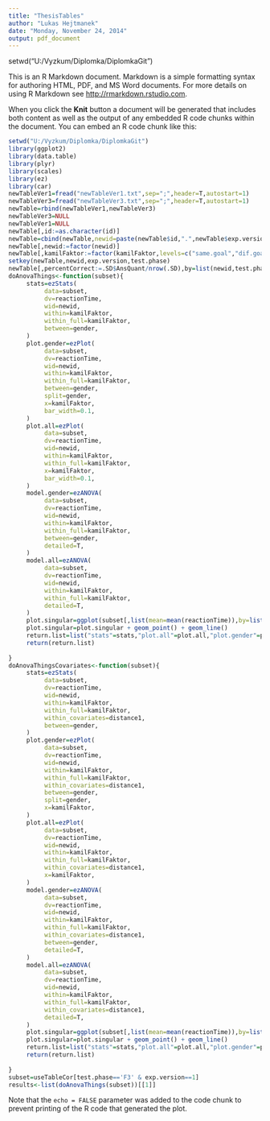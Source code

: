 ```yaml
---
title: "ThesisTables"
author: "Lukas Hejtmanek"
date: "Monday, November 24, 2014"
output: pdf_document
---
```


setwd("U:/Vyzkum/Diplomka/DiplomkaGit")

This is an R Markdown document. Markdown is a simple formatting syntax for authoring HTML, PDF, and MS Word documents. For more details on using R Markdown see <http://rmarkdown.rstudio.com>.

When you click the **Knit** button a document will be generated that includes both content as well as the output of any embedded R code chunks within the document. You can embed an R code chunk like this:
```r
setwd("U:/Vyzkum/Diplomka/DiplomkaGit")
library(ggplot2)
library(data.table)
library(plyr)
library(scales)
library(ez)
library(car)
newTableVer1=fread("newTableVer1.txt",sep=";",header=T,autostart=1)
newTableVer3=fread("newTableVer3.txt",sep=";",header=T,autostart=1)
newTable=rbind(newTableVer1,newTableVer3)
newTableVer3=NULL
newTableVer1=NULL
newTable[,id:=as.character(id)]
newTable=cbind(newTable,newid=paste(newTable$id,".",newTable$exp.version,sep="",collpase=""))
newTable[,newid:=factor(newid)]
newTable[,kamilFaktor:=factor(kamilFaktor,levels=c("same.goal","dif.goal","dif.reference","NA"))]
setkey(newTable,newid,exp.version,test.phase)
newTable[,percentCorrect:=.SD$AnsQuant/nrow(.SD),by=list(newid,test.phase)]
doAnovaThings<-function(subset){
     stats=ezStats(
          data=subset,
          dv=reactionTime,
          wid=newid,
          within=kamilFaktor,
          within_full=kamilFaktor,
          between=gender,
     )
     plot.gender=ezPlot(
          data=subset,
          dv=reactionTime,
          wid=newid,
          within=kamilFaktor,
          within_full=kamilFaktor,
          between=gender,
          split=gender,
          x=kamilFaktor,
          bar_width=0.1,
     )
     plot.all=ezPlot(
          data=subset,
          dv=reactionTime,
          wid=newid,
          within=kamilFaktor,
          within_full=kamilFaktor,
          x=kamilFaktor,
          bar_width=0.1,
     )
     model.gender=ezANOVA(
          data=subset,
          dv=reactionTime,
          wid=newid,
          within=kamilFaktor,
          within_full=kamilFaktor,
          between=gender,
          detailed=T,
     )
     model.all=ezANOVA(
          data=subset,
          dv=reactionTime,
          wid=newid,
          within=kamilFaktor,
          within_full=kamilFaktor,
          detailed=T,
     )
     plot.singular=ggplot(subset[,list(mean=mean(reactionTime)),by=list(newid,kamilFaktor)],aes(y=mean,x=kamilFaktor,group=newid,colour=newid))
     plot.singular=plot.singular + geom_point() + geom_line()
     return.list=list("stats"=stats,"plot.all"=plot.all,"plot.gender"=plot.gender,"model.all"=model.all,"model.gender"=model.gender,"plot.singular"=plot.singular)
     return(return.list)
     
}
doAnovaThingsCovariates<-function(subset){
     stats=ezStats(
          data=subset,
          dv=reactionTime,
          wid=newid,
          within=kamilFaktor,
          within_full=kamilFaktor,
          within_covariates=distance1,
          between=gender,
     )
     plot.gender=ezPlot(
          data=subset,
          dv=reactionTime,
          wid=newid,
          within=kamilFaktor,
          within_full=kamilFaktor,
          within_covariates=distance1,
          between=gender,
          split=gender,
          x=kamilFaktor,
     )
     plot.all=ezPlot(
          data=subset,
          dv=reactionTime,
          wid=newid,
          within=kamilFaktor,
          within_full=kamilFaktor,
          within_covariates=distance1,
          x=kamilFaktor,
     )
     model.gender=ezANOVA(
          data=subset,
          dv=reactionTime,
          wid=newid,
          within=kamilFaktor,
          within_full=kamilFaktor,
          within_covariates=distance1,
          between=gender,
          detailed=T,
     )
     model.all=ezANOVA(
          data=subset,
          dv=reactionTime,
          wid=newid,
          within=kamilFaktor,
          within_full=kamilFaktor,
          within_covariates=distance1,
          detailed=T,
     )
     plot.singular=ggplot(subset[,list(mean=mean(reactionTime)),by=list(newid,kamilFaktor)],aes(y=mean,x=kamilFaktor,group=newid,colour=newid))
     plot.singular=plot.singular + geom_point() + geom_line()
     return.list=list("stats"=stats,"plot.all"=plot.all,"plot.gender"=plot.gender,"model.all"=model.all,"model.gender"=model.gender,"plot.singular"=plot.singular)
     return(return.list)
     
}
subset=useTableCor[test.phase=='F3' & exp.version==1]
results<-list(doAnovaThings(subset))[[1]]
```

Note that the `echo = FALSE` parameter was added to the code chunk to prevent printing of the R code that generated the plot.
